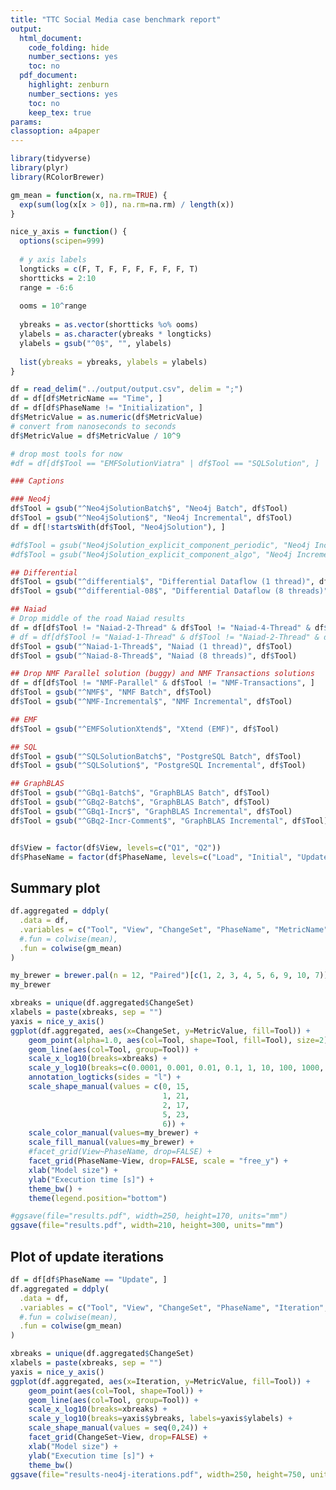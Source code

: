 ```yaml
---
title: "TTC Social Media case benchmark report"
output:
  html_document:
    code_folding: hide
    number_sections: yes
    toc: no
  pdf_document:
    highlight: zenburn
    number_sections: yes
    toc: no
    keep_tex: true
params:
classoption: a4paper
---
```


```r
library(tidyverse)
library(plyr)
library(RColorBrewer)

gm_mean = function(x, na.rm=TRUE) {
  exp(sum(log(x[x > 0]), na.rm=na.rm) / length(x))
}

nice_y_axis = function() {
  options(scipen=999)
  
  # y axis labels
  longticks = c(F, T, F, F, F, F, F, F, T)
  shortticks = 2:10
  range = -6:6
  
  ooms = 10^range
  
  ybreaks = as.vector(shortticks %o% ooms)
  ylabels = as.character(ybreaks * longticks)
  ylabels = gsub("^0$", "", ylabels)
  
  list(ybreaks = ybreaks, ylabels = ylabels)
}
```


```r
df = read_delim("../output/output.csv", delim = ";")
df = df[df$MetricName == "Time", ]
df = df[df$PhaseName != "Initialization", ]
df$MetricValue = as.numeric(df$MetricValue)
# convert from nanoseconds to seconds
df$MetricValue = df$MetricValue / 10^9

# drop most tools for now
#df = df[df$Tool == "EMFSolutionViatra" | df$Tool == "SQLSolution", ]

### Captions

### Neo4j
df$Tool = gsub("^Neo4jSolutionBatch$", "Neo4j Batch", df$Tool)
df$Tool = gsub("^Neo4jSolution$", "Neo4j Incremental", df$Tool)
df = df[!startsWith(df$Tool, "Neo4jSolution"), ]

#df$Tool = gsub("Neo4jSolution_explicit_component_periodic", "Neo4j Incremental", df$Tool)
#df$Tool = gsub("Neo4jSolution_explicit_component_algo", "Neo4j Incremental 2)", df$Tool)

## Differential
df$Tool = gsub("^differential$", "Differential Dataflow (1 thread)", df$Tool)
df$Tool = gsub("^differential-08$", "Differential Dataflow (8 threads)", df$Tool)

## Naiad
# Drop middle of the road Naiad results
df = df[df$Tool != "Naiad-2-Thread" & df$Tool != "Naiad-4-Thread" & df$Tool != "Naiad-6-Thread", ]
# df = df[df$Tool != "Naiad-1-Thread" & df$Tool != "Naiad-2-Thread" & df$Tool != "Naiad-4-Thread" & df$Tool != "Naiad-6-Thread", ]
df$Tool = gsub("^Naiad-1-Thread$", "Naiad (1 thread)", df$Tool)
df$Tool = gsub("^Naiad-8-Thread$", "Naiad (8 threads)", df$Tool)

## Drop NMF Parallel solution (buggy) and NMF Transactions solutions
df = df[df$Tool != "NMF-Parallel" & df$Tool != "NMF-Transactions", ]
df$Tool = gsub("^NMF$", "NMF Batch", df$Tool)
df$Tool = gsub("^NMF-Incremental$", "NMF Incremental", df$Tool)

## EMF
df$Tool = gsub("^EMFSolutionXtend$", "Xtend (EMF)", df$Tool)

## SQL
df$Tool = gsub("^SQLSolutionBatch$", "PostgreSQL Batch", df$Tool)
df$Tool = gsub("^SQLSolution$", "PostgreSQL Incremental", df$Tool)

## GraphBLAS
df$Tool = gsub("^GBq1-Batch$", "GraphBLAS Batch", df$Tool)
df$Tool = gsub("^GBq2-Batch$", "GraphBLAS Batch", df$Tool)
df$Tool = gsub("^GBq1-Incr$", "GraphBLAS Incremental", df$Tool)
df$Tool = gsub("^GBq2-Incr-Comment$", "GraphBLAS Incremental", df$Tool)


df$View = factor(df$View, levels=c("Q1", "Q2"))
df$PhaseName = factor(df$PhaseName, levels=c("Load", "Initial", "Update"))
```

## Summary plot

```r
df.aggregated = ddply(
  .data = df,
  .variables = c("Tool", "View", "ChangeSet", "PhaseName", "MetricName"),
  #.fun = colwise(mean),
  .fun = colwise(gm_mean)
)

my_brewer = brewer.pal(n = 12, "Paired")[c(1, 2, 3, 4, 5, 6, 9, 10, 7)]
my_brewer

xbreaks = unique(df.aggregated$ChangeSet)
xlabels = paste(xbreaks, sep = "")
yaxis = nice_y_axis()
ggplot(df.aggregated, aes(x=ChangeSet, y=MetricValue, fill=Tool)) +
    geom_point(alpha=1.0, aes(col=Tool, shape=Tool, fill=Tool), size=2) +
    geom_line(aes(col=Tool, group=Tool)) +
    scale_x_log10(breaks=xbreaks) +  
    scale_y_log10(breaks=c(0.0001, 0.001, 0.01, 0.1, 1, 10, 100, 1000, 10000), labels=c(0.0001, 0.001, 0.01, 0.1, 1, 10, 100, 1000, 10000)) +
    annotation_logticks(sides = "l") +
    scale_shape_manual(values = c(0, 15,
                                  1, 21,
                                  2, 17,
                                  5, 23,
                                  6)) +
    scale_color_manual(values=my_brewer) +
    scale_fill_manual(values=my_brewer) +
    #facet_grid(View~PhaseName, drop=FALSE) +
    facet_grid(PhaseName~View, drop=FALSE, scale = "free_y") +
    xlab("Model size") +
    ylab("Execution time [s]") +
    theme_bw() +
    theme(legend.position="bottom")

#ggsave(file="results.pdf", width=250, height=170, units="mm")
ggsave(file="results.pdf", width=210, height=300, units="mm")
```

## Plot of update iterations

```r
df = df[df$PhaseName == "Update", ]
df.aggregated = ddply(
  .data = df,
  .variables = c("Tool", "View", "ChangeSet", "PhaseName", "Iteration", "MetricName"),
  #.fun = colwise(mean),
  .fun = colwise(gm_mean)
)

xbreaks = unique(df.aggregated$ChangeSet)
xlabels = paste(xbreaks, sep = "")
yaxis = nice_y_axis()
ggplot(df.aggregated, aes(x=Iteration, y=MetricValue, fill=Tool)) +
    geom_point(aes(col=Tool, shape=Tool)) +
    geom_line(aes(col=Tool, group=Tool)) +
    scale_x_log10(breaks=xbreaks) +  
    scale_y_log10(breaks=yaxis$ybreaks, labels=yaxis$ylabels) +
    scale_shape_manual(values = seq(0,24)) +
    facet_grid(ChangeSet~View, drop=FALSE) +
    xlab("Model size") +
    ylab("Execution time [s]") +
    theme_bw()
ggsave(file="results-neo4j-iterations.pdf", width=250, height=750, units="mm")
```
